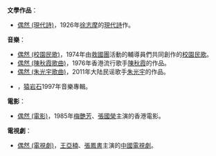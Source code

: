 '''文學作品'''：
*[[偶然_(現代詩)|偶然 (現代詩)]]，1926年[[徐志摩|徐志摩]]的[[現代詩|現代詩]]作。

'''音樂'''：
* [[偶然_(校園民歌)|偶然 (校園民歌)]]，1974年由[[救國團|救國團]]活動的輔導員們共同創作的[[校園民歌|校園民歌]]。
* [[偶然_(陳秋霞歌曲)|偶然 (陳秋霞歌曲)]]，1976年香港流行歌手[[陳秋霞|陳秋霞]]的作品。
* [[偶然_(朱光宇歌曲)|偶然 (朱光宇歌曲)]]，2011年大陆民谣歌手[[朱光宇|朱光宇]]的作品。
* {{link-ja|偶然 (專輯)|まぐれ}}，[[猿岩石|猿岩石]]1997年音樂專輯。

'''電影'''：
* [[偶然_(電影)|偶然 (電影)]]，1985年[[梅艷芳|梅艷芳]]、[[張國榮|張國榮]]主演的香港電影。

'''電視劇'''：
* [[偶然_(電視劇)|偶然 (電視劇)]]，[[王亞楠|王亞楠]]、[[張鳳書|張鳳書]]主演的[[中國電視劇|中國電視劇]]。

{{disambig|O|Cat=二字作品消歧義}}